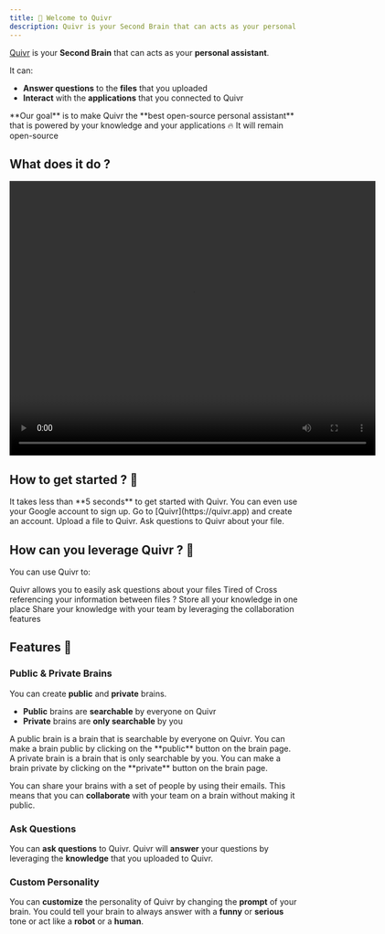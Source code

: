 ```yaml
---
title: 🚀 Welcome to Quivr
description: Quivr is your Second Brain that can acts as your personal assistant.
---
```



[Quivr](https://quivr.app) is your **Second Brain** that can acts as your **personal assistant**. 

It can:
- **Answer questions** to the **files** that you uploaded
- **Interact** with the **applications** that you connected to Quivr

<Tip>
**Our goal** is to make Quivr the **best open-source personal assistant** that is powered by your knowledge and your applications 🔥
It will remain open-source
</Tip>

## What does it do ? 

<div style={{ textAlign: 'center' }}>
  <video width="640" height="480" controls>
    <source src="https://quivr-cms.s3.eu-west-3.amazonaws.com/singlestore_demo_quivr_232893659c.mp4" type="video/mp4"/>
    Your browser does not support the video tag.
  </video>
</div>



## How to get started ? 👀

<Tip>
It takes less than **5 seconds** to get started with Quivr. You can even use your Google account to sign up.
</Tip>

<Steps>
  <Step title="Create an account">
    Go to [Quivr](https://quivr.app) and create an account.
  </Step>
  <Step title="Upload a file">
    Upload a file to Quivr.
  </Step>
  <Step title="Ask Questions to Quivr">
    Ask questions to Quivr about your file.
  </Step>
</Steps>



## How can you leverage Quivr ? 🚀

You can use Quivr to:

<AccordionGroup>
<Accordion title="Search in files" icon="searchengin">
  Quivr allows you to easily ask questions about your files
</Accordion>
<Accordion title="Cross-search" icon="shuffle">
  Tired of Cross referencing your information between files ?
</Accordion>
<Accordion title="Store your knowledge" icon="database">
  Store all your knowledge in one place
</Accordion>
<Accordion title="Share your knowledge" icon="share">
  Share your knowledge with your team by leveraging the collaboration features
</Accordion>
</AccordionGroup>

## Features 🤗

### Public & Private Brains

You can create **public** and **private** brains.

- **Public** brains are **searchable** by everyone on Quivr
- **Private** brains are **only searchable** by you

<AccordionGroup>
  <Accordion title="Public" icon="globe">
  A public brain is a brain that is searchable by everyone on Quivr. You can make a brain public by clicking on the **public** button on the brain page.
  </Accordion>
  <Accordion title="Private" icon="lock">
  A private brain is a brain that is only searchable by you. You can make a brain private by clicking on the **private** button on the brain page.
  </Accordion>
</AccordionGroup>

You can share your brains with a set of people by using their emails. This means that you can **collaborate** with your team on a brain without making it public.

### Ask Questions

You can **ask questions** to Quivr. Quivr will **answer** your questions by leveraging the **knowledge** that you uploaded to Quivr.

### Custom Personality 

You can **customize** the personality of Quivr by changing the **prompt** of your brain. You could tell your brain to always answer with a **funny** or **serious** tone or act like a **robot** or a **human**.

